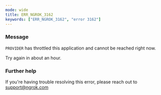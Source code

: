 ```yaml
---
mode: wide
title: ERR_NGROK_3162
keywords: ["ERR_NGROK_3162", "error 3162"]
---
```


### Message

`PROVIDER` has throttled this application and cannot be reached right now.

Try again in about an hour.

### Further help

If you're having trouble resolving this error, please reach out to [support@ngrok.com](mailto:support@ngrok.com?subject=Help%20with%20ERR_NGROK_3162)
